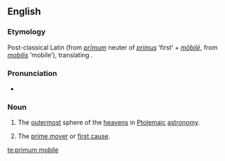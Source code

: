 {{wikipedia|Primum Mobile}}
==English==

===Etymology===
Post-classical Latin (from {{etyl|la}} ''[[primum|prīmum]]'' neuter of ''[[primus]]'' ‘first’ + ''[[mobile#Latin|mōbilē]]'', from ''[[mobilis]]'' ‘mobile’), translating {{etyl|ar}}.

===Pronunciation===
* {{IPA|/ˌpɹaɪməm ˈməʊbɪli/}}

===Noun===
{{en-noun|-}}

# {{historical}} The [[outermost]] sphere of the [[heavens]] in [[Ptolemaic]] [[astronomy]].
# {{context|theology|philosophy}} The [[prime mover]] or [[first cause]].

[[te:primum mobile]]